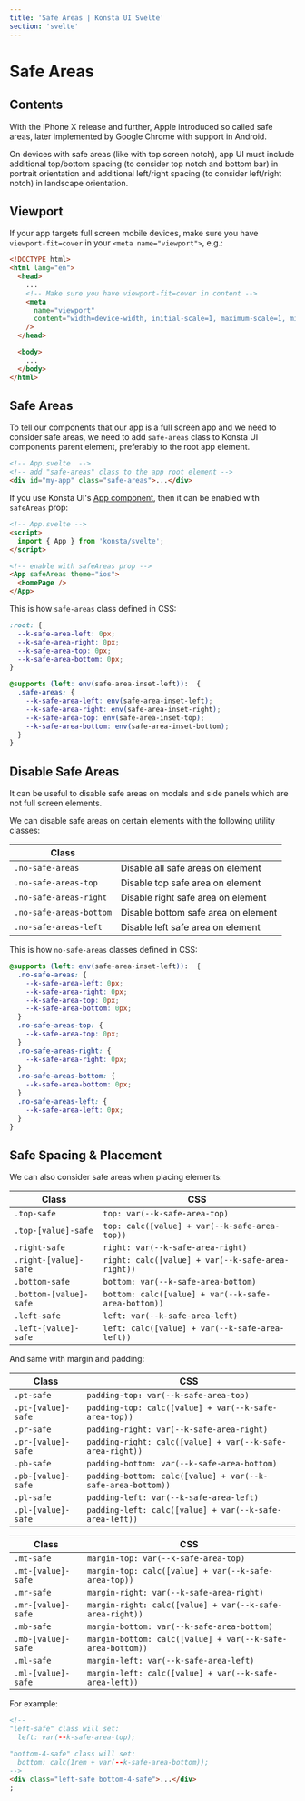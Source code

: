 ```yaml
---
title: 'Safe Areas | Konsta UI Svelte'
section: 'svelte'
---
```


# Safe Areas

## Contents

With the iPhone X release and further, Apple introduced so called safe areas, later implemented by Google Chrome with support in Android.

On devices with safe areas (like with top screen notch), app UI must include additional top/bottom spacing (to consider top notch and bottom bar) in portrait orientation and additional left/right spacing (to consider left/right notch) in landscape orientation.

## Viewport

If your app targets full screen mobile devices, make sure you have `viewport-fit=cover` in your `<meta name="viewport">`, e.g.:

```html
<!DOCTYPE html>
<html lang="en">
  <head>
    ...
    <!-- Make sure you have viewport-fit=cover in content -->
    <meta
      name="viewport"
      content="width=device-width, initial-scale=1, maximum-scale=1, minimum-scale=1, user-scalable=no, viewport-fit=cover"
    />
  </head>

  <body>
    ...
  </body>
</html>
```

## Safe Areas

To tell our components that our app is a full screen app and we need to consider safe areas, we need to add `safe-areas` class to Konsta UI components parent element, preferably to the root app element.

```html
<!-- App.svelte  -->
<!-- add "safe-areas" class to the app root element -->
<div id="my-app" class="safe-areas">...</div>
```

If you use Konsta UI's [App component](/svelte/app), then it can be enabled with `safeAreas` prop:

```html
<!-- App.svelte -->
<script>
  import { App } from 'konsta/svelte';
</script>

<!-- enable with safeAreas prop -->
<App safeAreas theme="ios">
  <HomePage />
</App>
```

This is how `safe-areas` class defined in CSS:

```css
:root: {
  --k-safe-area-left: 0px;
  --k-safe-area-right: 0px;
  --k-safe-area-top: 0px;
  --k-safe-area-bottom: 0px;
}

@supports (left: env(safe-area-inset-left)):  {
  .safe-areas: {
    --k-safe-area-left: env(safe-area-inset-left);
    --k-safe-area-right: env(safe-area-inset-right);
    --k-safe-area-top: env(safe-area-inset-top);
    --k-safe-area-bottom: env(safe-area-inset-bottom);
  }
}
```

## Disable Safe Areas

It can be useful to disable safe areas on modals and side panels which are not full screen elements.

We can disable safe areas on certain elements with the following utility classes:

| Class                   |                                     |
| ----------------------- | ----------------------------------- |
| `.no-safe-areas`        | Disable all safe areas on element   |
| `.no-safe-areas-top`    | Disable top safe area on element    |
| `.no-safe-areas-right`  | Disable right safe area on element  |
| `.no-safe-areas-bottom` | Disable bottom safe area on element |
| `.no-safe-areas-left`   | Disable left safe area on element   |

This is how `no-safe-areas` classes defined in CSS:

```css
@supports (left: env(safe-area-inset-left)):  {
  .no-safe-areas: {
    --k-safe-area-left: 0px;
    --k-safe-area-right: 0px;
    --k-safe-area-top: 0px;
    --k-safe-area-bottom: 0px;
  }
  .no-safe-areas-top: {
    --k-safe-area-top: 0px;
  }
  .no-safe-areas-right: {
    --k-safe-area-right: 0px;
  }
  .no-safe-areas-bottom: {
    --k-safe-area-bottom: 0px;
  }
  .no-safe-areas-left: {
    --k-safe-area-left: 0px;
  }
}
```

## Safe Spacing & Placement

We can also consider safe areas when placing elements:

| Class                  | CSS                                                 |
| ---------------------- | --------------------------------------------------- |
| `.top-safe`            | `top: var(--k-safe-area-top)`                       |
| `.top-[value]-safe`    | `top: calc([value] + var(--k-safe-area-top))`       |
| `.right-safe`          | `right: var(--k-safe-area-right)`                   |
| `.right-[value]-safe`  | `right: calc([value] + var(--k-safe-area-right))`   |
| `.bottom-safe`         | `bottom: var(--k-safe-area-bottom)`                 |
| `.bottom-[value]-safe` | `bottom: calc([value] + var(--k-safe-area-bottom))` |
| `.left-safe`           | `left: var(--k-safe-area-left)`                     |
| `.left-[value]-safe`   | `left: calc([value] + var(--k-safe-area-left))`     |

And same with margin and padding:

| Class              | CSS                                                         |
| ------------------ | ----------------------------------------------------------- |
| `.pt-safe`         | `padding-top: var(--k-safe-area-top)`                       |
| `.pt-[value]-safe` | `padding-top: calc([value] + var(--k-safe-area-top))`       |
| `.pr-safe`         | `padding-right: var(--k-safe-area-right)`                   |
| `.pr-[value]-safe` | `padding-right: calc([value] + var(--k-safe-area-right))`   |
| `.pb-safe`         | `padding-bottom: var(--k-safe-area-bottom)`                 |
| `.pb-[value]-safe` | `padding-bottom: calc([value] + var(--k-safe-area-bottom))` |
| `.pl-safe`         | `padding-left: var(--k-safe-area-left)`                     |
| `.pl-[value]-safe` | `padding-left: calc([value] + var(--k-safe-area-left))`     |

| Class              | CSS                                                        |
| ------------------ | ---------------------------------------------------------- |
| `.mt-safe`         | `margin-top: var(--k-safe-area-top)`                       |
| `.mt-[value]-safe` | `margin-top: calc([value] + var(--k-safe-area-top))`       |
| `.mr-safe`         | `margin-right: var(--k-safe-area-right)`                   |
| `.mr-[value]-safe` | `margin-right: calc([value] + var(--k-safe-area-right))`   |
| `.mb-safe`         | `margin-bottom: var(--k-safe-area-bottom)`                 |
| `.mb-[value]-safe` | `margin-bottom: calc([value] + var(--k-safe-area-bottom))` |
| `.ml-safe`         | `margin-left: var(--k-safe-area-left)`                     |
| `.ml-[value]-safe` | `margin-left: calc([value] + var(--k-safe-area-left))`     |

For example:

```html
<!--
"left-safe" class will set:
  left: var(--k-safe-area-top);

"bottom-4-safe" class will set:
  bottom: calc(1rem + var(--k-safe-area-bottom));
-->
<div class="left-safe bottom-4-safe">...</div>
;
```
